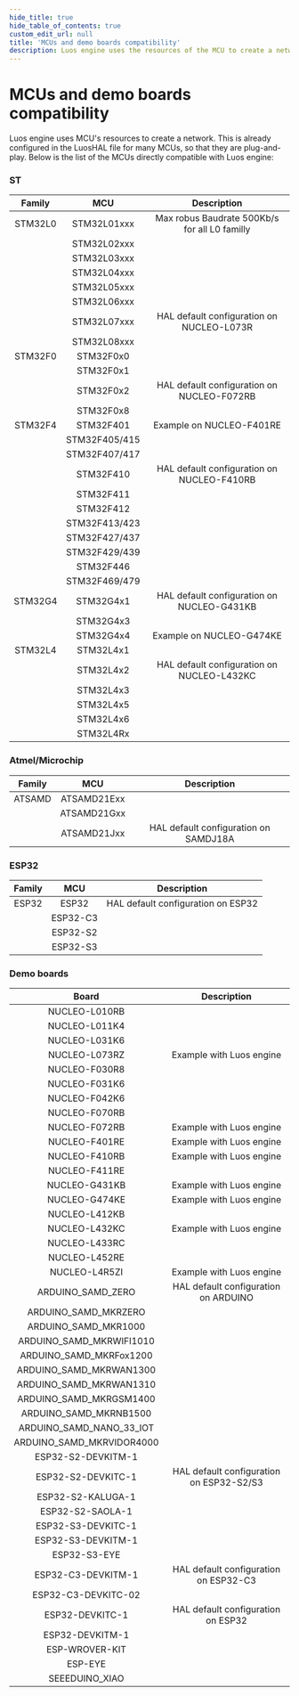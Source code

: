 ```yaml
---
hide_title: true
hide_table_of_contents: true
custom_edit_url: null
title: 'MCUs and demo boards compatibility'
description: Luos engine uses the resources of the MCU to create a network. Discover a list of MCUs directly compatible with the Luos engine.
---
```



# MCUs and demo boards compatibility

Luos engine uses MCU's resources to create a network. This is already configured in the LuosHAL file for many MCUs, so that they are plug-and-play.
Below is the list of the MCUs directly compatible with Luos engine:

### ST

|      Family      |                MCU                  |                       Description                       |
| :--------------: | :---------------------------------: | :-----------------------------------------------------: |
|     STM32L0      |            STM32L01xxx              |      Max robus Baudrate 500Kb/s for all L0 familly      |
|                  |            STM32L02xxx              |                                                         |
|                  |            STM32L03xxx              |                                                         |
|                  |            STM32L04xxx              |                                                         |
|                  |            STM32L05xxx              |                                                         |
|                  |            STM32L06xxx              |                                                         |
|                  |            STM32L07xxx              |      HAL default configuration on NUCLEO-L073R          |
|                  |            STM32L08xxx              |                                                         |
|     STM32F0      |            STM32F0x0                |                                                         |
|                  |             STM32F0x1               |                                                         |
|                  |             STM32F0x2               |     HAL default configuration on NUCLEO-F072RB          |
|                  |             STM32F0x8               |                                                         |
|     STM32F4      |             STM32F401               |                 Example on NUCLEO-F401RE                |
|                  |           STM32F405/415             |                                                         |
|                  |           STM32F407/417             |                                                         |
|                  |             STM32F410               |     HAL default configuration on NUCLEO-F410RB          |
|                  |             STM32F411               |                                                         |
|                  |             STM32F412               |                                                         |
|                  |           STM32F413/423             |                                                         |
|                  |           STM32F427/437             |                                                         |
|                  |           STM32F429/439             |                                                         |
|                  |             STM32F446               |                                                         |
|                  |           STM32F469/479             |                                                         |
|     STM32G4      |             STM32G4x1               |     HAL default configuration on NUCLEO-G431KB          |
|                  |             STM32G4x3               |                                                         |
|                  |             STM32G4x4               |                Example on NUCLEO-G474KE                 |
|     STM32L4      |             STM32L4x1               |                                                         |
|                  |             STM32L4x2               |     HAL default configuration on NUCLEO-L432KC          |
|                  |             STM32L4x3               |                                                         |
|                  |             STM32L4x5               |                                                         |
|                  |             STM32L4x6               |                                                         |
|                  |             STM32L4Rx               |                                                         |


### Atmel/Microchip

|      Family      |                MCU                  |                       Description                       |
| :--------------: | :---------------------------------: | :-----------------------------------------------------: |
|      ATSAMD      |             ATSAMD21Exx             |                                                         |
|                  |             ATSAMD21Gxx             |                                                         |
|                  |             ATSAMD21Jxx             |      HAL default configuration on SAMDJ18A              |

### ESP32

|      Family      |                MCU                  |                       Description                       |
| :--------------: | :---------------------------------: | :-----------------------------------------------------: |
|       ESP32      |                ESP32                |         HAL default configuration on ESP32              |
|                  |               ESP32-C3              |                                                         |
|                  |               ESP32-S2              |                                                         |
|                  |               ESP32-S3              |                                                         |

### Demo boards

|                Board                 |                                 Description                               |
| :----------------------------------: | :-----------------------------------------------------------------------: |
|             NUCLEO-L010RB            |                                                                           |
|             NUCLEO-L011K4            |                                                                           |
|             NUCLEO-L031K6            |                                                                           |
|             NUCLEO-L073RZ            |                         Example with Luos engine                          |
|             NUCLEO-F030R8            |                                                                           |
|             NUCLEO-F031K6            |                                                                           |
|             NUCLEO-F042K6            |                                                                           |
|             NUCLEO-F070RB            |                                                                           |
|             NUCLEO-F072RB            |                         Example with Luos engine                          |
|             NUCLEO-F401RE            |                         Example with Luos engine                          |
|             NUCLEO-F410RB            |                         Example with Luos engine                          |
|             NUCLEO-F411RE            |                                                                           |
|             NUCLEO-G431KB            |                         Example with Luos engine                          |
|             NUCLEO-G474KE            |                         Example with Luos engine                          |
|             NUCLEO-L412KB            |                                                                           |
|             NUCLEO-L432KC            |                         Example with Luos engine                          |
|             NUCLEO-L433RC            |                                                                           |
|             NUCLEO-L452RE            |                                                                           |
|             NUCLEO-L4R5ZI            |                         Example with Luos engine                          |
|          ARDUINO_SAMD_ZERO           |                 HAL default configuration on ARDUINO                      |
|       ARDUINO_SAMD_MKRZERO           |                                                                           |
|       ARDUINO_SAMD_MKR1000           |                                                                           |
|     ARDUINO_SAMD_MKRWIFI1010         |                                                                           |
|     ARDUINO_SAMD_MKRFox1200          |                                                                           |
|     ARDUINO_SAMD_MKRWAN1300          |                                                                           |
|     ARDUINO_SAMD_MKRWAN1310          |                                                                           |
|     ARDUINO_SAMD_MKRGSM1400          |                                                                           |
|      ARDUINO_SAMD_MKRNB1500          |                                                                           |
|     ARDUINO_SAMD_NANO_33_IOT         |                                                                           |
|     ARDUINO_SAMD_MKRVIDOR4000        |                                                                           |
|          ESP32-S2-DEVKITM-1          |                                                                           |
|          ESP32-S2-DEVKITC-1          |                  HAL default configuration on ESP32-S2/S3                 |
|          ESP32-S2-KALUGA-1           |                                                                           |
|          ESP32-S2-SAOLA-1            |                                                                           |
|          ESP32-S3-DEVKITC-1          |                                                                           |
|          ESP32-S3-DEVKITM-1          |                                                                           |
|          ESP32-S3-EYE                |                                                                           |
|          ESP32-C3-DEVKITM-1          |                  HAL default configuration on ESP32-C3                    |
|          ESP32-C3-DEVKITC-02         |                                                                           |
|          ESP32-DEVKITC-1             |                    HAL default configuration on ESP32                     |
|          ESP32-DEVKITM-1             |                                                                           |
|          ESP-WROVER-KIT              |                                                                           |
|          ESP-EYE                     |                                                                           |
|           SEEEDUINO_XIAO             |                                                                           |
